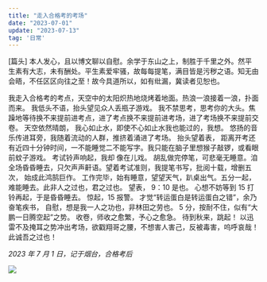 ```yaml
---
title: "走入合格考的考场"
date: "2023-07-01"
update: "2023-07-13"
tag: '日常'
---
```


[篇头] 本人发心，且以博文聊以自慰。余学于东山之上，制胜于千里之外。然平生素有大志，未有酬处。平生素爱牢骚，故每每提笔，满目皆是污秽之语。知无由会晤，不任区区向往之至！故今具道所以，如有纰漏，冀读者见恕也。

我走入合格考的考点，天空中的太阳炽热地烧烤着地面。热浪一浪接着一浪，扑面而来。 我低头不语，抬头望见众人丢瓶子游戏。
我不禁思考，思考你的大头。焦躁地等待换不来提前进考点，进了考点换不来提前进考场，进了考场换不来提前交卷。 天空依然晴朗，
我心如止水，即使不心如止水我也能过的，我想。 悠扬的音乐传进耳旁，我随着流动的人群，推挤着涌进了考场。 抬头望着表，
距离开考还有近四十分钟时间，一不能睡觉二不能写字。我只能在脑子里想猴子敲锣，或看眼前蚊子游戏。 考试铃声响起，我却
像在儿戏。 胡乱做完停笔，可悲毫无睡意。洎全场昏昏睡去，只欠声声鼾语。望着考试准则，我提笔书写，批阅十载，增删五次，
始成此鸿鹄巨作。 工作完毕，始有睡意，望望天气，趴桌出气。五分一起，难能睡去。此非人之过也，君之过也。 望表，
9：10 是也。 心想不妨等到 15 打铃再起，于是昏昏睡去。 惊起，15 报警。 才觉“转运蛋白是转运蛋白之错”，余乃奋笔疾书，
自慰，想是我一人之功也，非林田之劳也。 5 分，按耐不住，似有“大鹏一日腾空起”之势。 收卷，师收之愈繁，予心之愈急。
待到秋来，跳起！ 以迅雷不及掩耳之势冲出考场，欲戳翔哥之腰，不想害人害己，反被毒害，呜呼哀哉！ 此诚吾之过也！

_2023 年 7 月 1 日，记于烟台，合格考后_

<Image src="/static/ytyz-kd.jpg" desc="高考时的烟台一中大门，合格考时也一样" />
